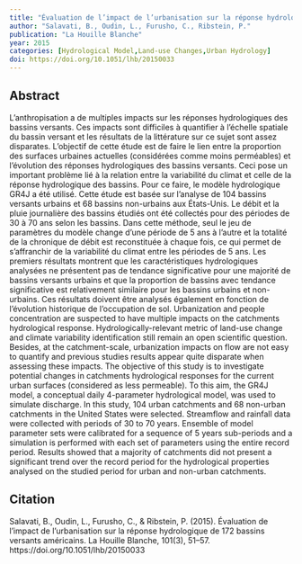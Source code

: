 ```yaml
---
title: "Évaluation de l’impact de l’urbanisation sur la réponse hydrologique de 172 bassins versants américains"
author: "Salavati, B., Oudin, L., Furusho, C., Ribstein, P."
publication: "La Houille Blanche"
year: 2015
categories: [Hydrological Model,Land-use Changes,Urban Hydrology]
doi: https://doi.org/10.1051/lhb/20150033
---
```


## Abstract

L'anthropisation a de multiples impacts sur les réponses hydrologiques des bassins versants. Ces impacts sont difficiles à quantifier à l'échelle spatiale du bassin versant et les résultats de la littérature sur ce sujet sont assez disparates. L'objectif de cette étude est de faire le lien entre la proportion des surfaces urbaines actuelles (considérées comme moins perméables) et l'évolution des réponses hydrologiques des bassins versants. Ceci pose un important problème lié à la relation entre la variabilité du climat et celle de la réponse hydrologique des bassins. Pour ce faire, le modèle hydrologique GR4J a été utilisé. Cette étude est basée sur l'analyse de 104 bassins versants urbains et 68 bassins non-urbains aux États-Unis. Le débit et la pluie journalière des bassins étudiés ont été collectés pour des périodes de 30 à 70 ans selon les bassins. Dans cette méthode, seul le jeu de paramètres du modèle change d'une période de 5 ans à l'autre et la totalité de la chronique de débit est reconstituée à chaque fois, ce qui permet de s'affranchir de la variabilité du climat entre les périodes de 5 ans. Les premiers résultats montrent que les caractéristiques hydrologiques analysées ne présentent pas de tendance significative pour une majorité de bassins versants urbains et que la proportion de bassins avec tendance significative est relativement similaire pour les bassins urbains et non-urbains. Ces résultats doivent être analysés également en fonction de l'évolution historique de l'occupation de sol. Urbanization and people concentration are suspected to have multiple impacts on the catchments hydrological response. Hydrologically-relevant metric of land-use change and climate variability identification still remain an open scientific question. Besides, at the catchment-scale, urbanization impacts on flow are not easy to quantify and previous studies results appear quite disparate when assessing these impacts. The objective of this study is to investigate potential changes in catchments hydrological responses for the current urban surfaces (considered as less permeable). To this aim, the GR4J model, a conceptual daily 4-parameter hydrological model, was used to simulate discharge. In this study, 104 urban catchments and 68 non-urban catchments in the United States were selected. Streamflow and rainfall data were collected with periods of 30 to 70 years. Ensemble of model parameter sets were calibrated for a sequence of 5 years sub-periods and a simulation is performed with each set of parameters using the entire record period. Results showed that a majority of catchments did not present a significant trend over the record period for the hydrological properties analysed on the studied period for urban and non-urban catchments.

## Citation

Salavati, B., Oudin, L., Furusho, C., & Ribstein, P. (2015). Évaluation de l’impact de l’urbanisation sur la réponse hydrologique de 172 bassins versants américains. La Houille Blanche, 101(3), 51–57. https://doi.org/10.1051/lhb/20150033
